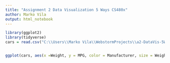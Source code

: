 ```yaml
---
title: "Assignment 2 Data Visualization 5 Ways CS480x"
author: Marko Vila
output: html_notebook
---
```



```r
library(ggplot2)
library(tidyverse)
cars = read.csv("C:\\Users\\Marko Vila\\WebstormProjects\\a2-DataVis-5Ways\\cars-sample.csv")


ggplot(cars, aes(x =Weight, y = MPG, color = Manufacturer, size = Weight)) + geom_point(alpha = 0.5) + ggtitle("MGP vs Weight Comparison")
```

